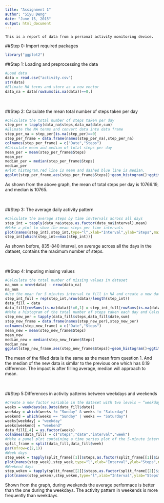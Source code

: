 ```yaml
---
title: "Assignment 1"
author: "Siyu Deng"
date: "June 15, 2015"
output: html_document
---
```

    This is a report of data from a personal activity monitoring device.

##Step 0: Import required packages
```r
library("ggplot2")
```

##Step 1: Loading and preprocessing the data

```r
#Load data
data = read.csv("activity.csv")
str(data)
#Elimate NA terms and store as a new vector
data_na = data[rowSums(is.na(data))==0,]
```

<br><br>
##Step 2: Calculate the mean total number of steps taken per day

```r
#Calculate the total number of steps taken per day
step_per = tapply(data_na$steps,data_na$date,sum)
#Elimate the NA terms and convert data into data frame
step_per_na = step_per[is.na(step_per)==0]
step_per_frame = data.frame(names(step_per_na),step_per_na)
colnames(step_per_frame) = c("Date","Steps")
#Calculate mean and median of total steps per day
mean_per = mean(step_per_frame$Steps)
mean_per
median_per = median(step_per_frame$Steps)
median_per
#Plot histogram,red line is mean and dashed blue line is median.
ggplot(step_per_frame,aes(step_per_frame$Steps))+geom_histogram()+ggtitle("Histogram of total steps per day")+ylab("Count")+xlab("Steps")+geom_vline(xintercept = mean_per,col="red",size=2)+geom_vline(xintercept=median_per,col="blue",linetype="dashed",size=2)
```

As shown from the above graph, the mean of total steps per day is 10766.19, and median is 10765.

<br><br>
##Step 3: The average daily activity pattern

```r
#Calculate the average steps by time invtervals across all days
step_int = tapply(data_na$steps,as.factor(data_na$interval),mean)
#Make a plot to show the mean steps per time intervals
plot(names(step_int),step_int,type="l",xlab="Interval",ylab="Steps",main="Time series plot of steps within intervals")
step_int[which(step_int==max(step_int))]
```

As shown before, 835-840 interval, on average across all the days in the dataset, contains the maximum number of steps.

<br><br>
##Step 4: Imputing missing values

```r
#Calculate the total number of missing values in dataset
na_num = nrow(data) - nrow(data_na)
na_num
#Use the mean for 5 minutes interval to fill in NA and create a new dataset
step_int_full = rep(step_int,nrow(data)/length(step_int))
data_fill = data
data_fill[rowSums(is.na(data))!=0,1] = step_int_full[rowSums(is.na(data))!=0]
#Make a histogram of the total number of steps taken each day and Calculate and report the mean and median total number of steps taken per day.
step_new_per = tapply(data_fill$steps,data_fill$date,sum)
step_new_frame = data.frame(names(step_new_per),step_new_per)
colnames(step_new_frame) = c("Date","Steps")
mean_new = mean(step_new_frame$Steps)
mean_new
median_new = median(step_new_frame$Steps)
median_new
ggplot(step_new_frame,aes(step_new_frame$Steps))+geom_histogram()+ggtitle("Histogram of total steps per day filled value")+ylab("Count")+xlab("Steps")+geom_vline(xintercept = mean_per,col="red",size=2)+geom_vline(xintercept=median_per,col="blue",linetype="dashed",size=2)

```

The mean of the filled data is the same as the mean from question 1. And the median of the new data is simllar to the previous one which has 0.19 difference. The impact is after filling average, median will approach to mean.

<br><br>
##Step 5:Differences in activity patterns between weekdays and weekends

```r
#Create a new factor variable in the dataset with two levels – “weekday” and “weekend”
weeks = weekdays(as.Date(data_fill$date))
weekday = which(weeks != "Sunday" & weeks != "Saturday")
weekend = which(weeks == "Sunday" | weeks == "Saturday")
weeks[weekday] = "weekday"
weeks[weekend] = "weekend"
data_fill[,4] = as.factor(weeks)
colnames(data_fill) = c("steps","date","interval","week")
#Make a panel plot containing a time series plot of the 5-minute interval
split_frame = split(data_fill,data_fill$week)
par(mfrow=c(2,1))
#Week days
step_week = tapply(split_frame[[1]]$steps,as.factor(split_frame[[1]]$interval),mean)
plot(names(step_week),step_week,type="l",xlab="Interval",ylab="Steps",main="Time series plot of steps within intervals by weekdays")
#Weekend days
step_weken = tapply(split_frame[[2]]$steps,as.factor(split_frame[[2]]$interval),mean)
plot(names(step_weken),step_weken,type="l",xlab="Interval",ylab="Steps",main="Time series plot of steps within intervals by weekends")
```

Shown from the graph, during weekends the average performace is better than the one during the weekdays. The activity pattern in weekends is more frequently than weekdays.